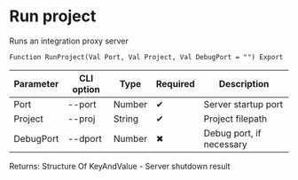 ﻿---
sidebar_position: 2
description: Run project and other functions to work with Melezh in the Open Integration Package, a free open-source integration library for 1C:Enterprise 8, OneScript and CLI
keywords: [1C, 1С, 1С:Enterprise, 1С:Enterprise 8.3, API, Integration, Services, Exchange, OneScript, CLI]
---


# Run project
 Runs an integration proxy server



`Function RunProject(Val Port, Val Project, Val DebugPort = "") Export`

  | Parameter | CLI option | Type | Required | Description |
  |-|-|-|-|-|
  | Port | --port | Number | &#x2714; | Server startup port |
  | Project | --proj | String | &#x2714; | Project filepath |
  | DebugPort | --dport | Number | &#x2716; | Debug port, if necessary |

  
  Returns:  Structure Of KeyAndValue - Server shutdown result

<br/>



 



